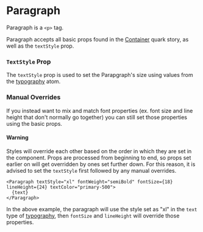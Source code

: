 

<Meta title="Quarks/Paragraph" component={Paragraph} />

# Paragraph

Paragraph is a `<p>` tag.

Paragraph accepts all basic props found in the [Container](?path=/docs/quarks-container--container) quark story, as well
as the `textStyle` prop.

### `TextStyle` Prop

The `textStyle` prop is used to set the Parapgraph's size using values from the
[typography](?path=/story/atoms-typography--typography) atom.

### Manual Overrides

If you instead want to mix and match font properties (ex. font size and line height that don't normally go together) you
can still set those properties using the basic props.

#### Warning

Styles will override each other based on the order in which they are set in the component. Props are processed from
beginning to end, so props set earlier on will get overridden by ones set further down. For this reason, it is advised
to set the `textStyle` first followed by any manual overrides.

```tsx
<Paragraph textStyle="xl" fontWeight="semiBold" fontSize={18} lineHeight={24} textColor="primary-500">
  {text}
</Paragraph>
```

In the above example, the paragraph will use the style set as "xl" in the `text` type of
[typography](?path=/story/atoms-typography--typography), then `fontSize` and `lineHeight` will override those
properties.

<Canvas>
  <Story name="Paragraph" story={paragraph} />
</Canvas>

<ArgsTable story="Paragraph" />
